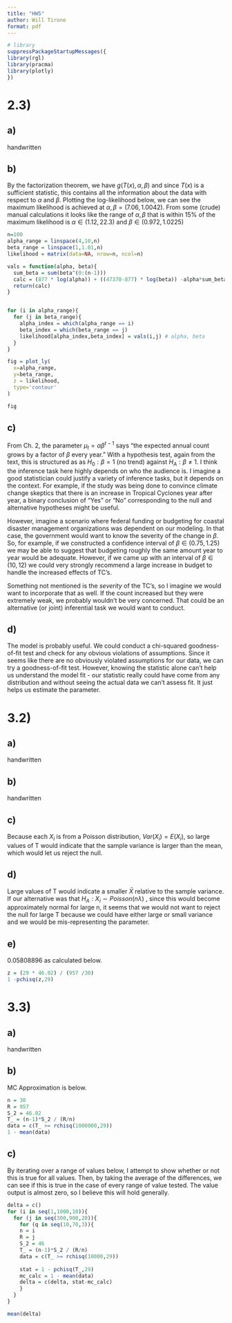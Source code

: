 ```yaml
---
title: "HW5"
author: Will Tirone
format: pdf
---
```


```r
# library
suppressPackageStartupMessages({
library(rgl)
library(pracma)
library(plotly)
})
```

# 2.3)

## a)

handwritten

## b)

By the factorization theorem, we have $g(T(x),\alpha,\beta)$ and since $T(x)$ is a sufficient statistic, this contains all the information about the data with respect to $\alpha$ and $\beta$. Plotting the log-likelihood below, we can see the maximum likelihood is achieved at $\alpha, \beta = (7.06,1.0042)$. From some (crude) manual calculations it looks like the range of $\alpha, \beta$ that is within 15% of the maximum likelihood is $\alpha \in (1.12, 22.3)$ and $\beta \in (0.972,1.0225)$

```r
n=100
alpha_range = linspace(4,10,n)
beta_range = linspace(1,1.01,n)
likelihood = matrix(data=NA, nrow=n, ncol=n)

vals = function(alpha, beta){
  sum_beta = sum(beta^(0:(n-1)))
  calc = (877 * log(alpha)) + ((47370-877) * log(beta)) -alpha*sum_beta
  return(calc)
}


for (i in alpha_range){
  for (j in beta_range){
    alpha_index = which(alpha_range == i)
    beta_index = which(beta_range == j)
    likelihood[alpha_index,beta_index] = vals(i,j) # alpha, beta
  }
}

fig = plot_ly(
  x=alpha_range,
  y=beta_range,
  z = likelihood,
  type='contour'
)

fig
```

## c)

From Ch. 2, the parameter $\mu_t = \alpha \beta^{t-1}$ says "the expected annual count grows by a factor of $\beta$ every year." With a hypothesis test, again from the text, this is structured as as $H_0 : \beta = 1$ (no trend) against $H_A : \beta \ne 1$. I think the inference task here highly depends on who the audience is. I imagine a good statistician could justify a variety of inference tasks, but it depends on the context. For example, if the study was being done to convince climate change skeptics that there is an increase in Tropical Cyclones year after year, a binary conclusion of "Yes" or "No" corresponding to the null and alternative hypotheses might be useful.

However, imagine a scenario where federal funding or budgeting for coastal disaster management organizations was dependent on our modeling. In that case, the government would want to know the severity of the change in $\beta$. So, for example, if we constructed a confidence interval of $\beta \in (0.75,1.25)$ we may be able to suggest that budgeting roughly the same amount year to year would be adequate. However, if we came up with an interval of $\beta \in (10,12)$ we could very strongly recommend a large increase in budget to handle the increased effects of TC's.

Something not mentioned is the *severity* of the TC's, so I imagine we would want to incorporate that as well. If the count increased but they were extremely weak, we probably wouldn't be very concerned. That could be an alternative (or joint) inferential task we would want to conduct.

## d)

The model is probably useful. We could conduct a chi-squared goodness-of-fit test and check for any obvious violations of assumptions. Since it seems like there are no obviously violated assumptions for our data, we can try a goodness-of-fit test. However, knowing the statistic alone can't help us understand the model fit - our statistic really could have come from any distribution and without seeing the actual data we can't assess fit. It just helps us estimate the parameter.

# 3.2)

## a)

handwritten

## b)

handwritten

## c)

Because each $X_i$ is from a Poisson distribution, $Var(X_i) = E(X_i)$, so large values of T would indicate that the sample variance is larger than the mean, which would let us reject the null.

## d)

Large values of T would indicate a smaller $\bar{X}$ relative to the sample variance. If our alternative was that $H_A : X_i \sim Poisson(n\lambda)$ , since this would become approximately normal for large n, it seems that we would not want to reject the null for large T because we could have either large or small variance and we would be mis-representing the parameter.

## e)

0.05808896 as calculated below.

```r
z = (29 * 46.02) / (957 /30)
1 -pchisq(z,29)
```

# 3.3)

## a)

handwritten

## b)

MC Approximation is below.

```r
n = 30
R = 957
S_2 = 46.02
T_ = (n-1)*S_2 / (R/n)
data = c(T_ >= rchisq(1000000,29))
1 - mean(data)
```

## c)

By iterating over a range of values below, I attempt to show whether or not this is true for all values. Then, by taking the average of the differences, we can see if this is true in the case of every range of value tested. The value output is almost zero, so I believe this will hold generally.

```r

delta = c()
for (i in seq(1,1000,10)){
  for (j in seq(300,900,20)){
    for (q in seq(10,70,3)){
    n = i
    R = j
    S_2 = 46
    T_ = (n-1)*S_2 / (R/n)
    data = c(T_ >= rchisq(10000,29))
    
    stat = 1 - pchisq(T_,29)
    mc_calc = 1 - mean(data)  
    delta = c(delta, stat-mc_calc)  
    }
  }
}

mean(delta)
```
